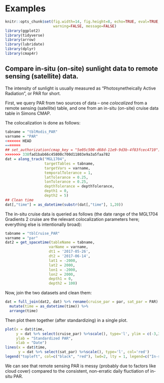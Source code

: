 # Examples

```r
knitr::opts_chunk$set(fig.width=14, fig.height=8, echo=TRUE, eval=TRUE, cache=TRUE,
                      warning=FALSE, message=FALSE)
library(ggplot2)
library(tidyverse)
library(arrow)
library(lubridate)
library(dplyr)
library(cmap4r)
```

## Compare in-situ (on-site) sunlight data to remote sensing (satellite) data.

The intensity of sunlight is usually measured as "Photosynetheically Active
Radiation", or PAR for short.

First, we query PAR from two sources of data -- one *colocalized* from a remote
sensing (satellite) table, and one from an in-situ (on-site) cruise data table
in Simons CMAP.

The colocalization is done as follows:

```r
tabname = "tblModis_PAR"
varname = "PAR"
<<<<<<< HEAD
=======
## set_authorization(cmap_key = "5e05c500-d68d-11e9-9d3b-4f83fcec4710")
>>>>>>> 338fad1bab66c45800c700d11803e9a3a5faa782
dat = along_track("MGL1704",
                  targetTables = tabname,
                  targetVars = varname,
                  temporalTolerance = 1,
                  latTolerance = 0.25,
                  lonTolerance = 0.25,
                  depthTolerance = depthTolerance,
                  depth1 = 0,
                  depth2 = 5)
## Clean time
dat[,"time"] = as_datetime(substr(dat[,"time"], 1,20))
```

The in-situ cruise data is queried as follows (the date range of the MGL1704
Gradients 2 cruise are the relevant colocalization parameters here; everything
else is intentionally broad):

```r
tabname = "tblCruise_PAR"
varname = "par"
dat2 = get_spacetime(tableName = tabname,
                    varName = varname,
                    dt1 = '2017-05-26',
                    dt2 = '2017-06-14',
                    lat1 = -2000,
                    lat2 = 2000,
                    lon1 = -2000,
                    lon2 = 2000,
                    depth1 = 0,
                    depth2 = 100)
```

Now, join the two datasets and clean them:
```r
dat = full_join(dat2, dat) %>% rename(cruise_par = par, sat_par = PAR) %>%
  mutate(time = as_datetime(time)) %>%
  arrange(time)
```

Then plot them together (after standardizing) in a single plot.

```r
plot(x = dat$time,
     y = dat %>% select(cruise_par) %>%scale(), type='l', ylim = c(-3,3),
     ylab = "Standardized PAR",
     xlab = "Date")
lines(x = dat$time,
      y = dat %>% select(sat_par) %>%scale(), type='l', col='red')
legend("topleft", col=c("black", "red"), lwd=2, lty = 1, legend=c("In-situ", "Remote-sensing"))
```
  
We can see that remote sensing PAR is messy (probably due to factors like cloud
cover) compared to the consistent, non-erratic daily fluctiation of in-situ PAR.
